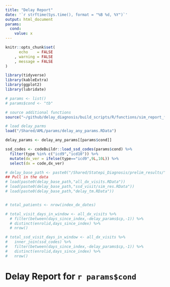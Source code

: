 ```yaml
---
title: "Delay Report"
date: '`r strftime(Sys.time(), format = "%B %d, %Y")`'
output: html_document
params:
  cond:
    value: x
---
```


```r
knitr::opts_chunk$set(
      echo    = FALSE
    , warning = FALSE
    , message = FALSE
)

library(tidyverse)
library(kableExtra)
library(ggplot2)
library(lubridate)

# params <- list()
# params$cond <- "tb"

# source additional functions
source("~/github/delay_diagnosis/build_scripts/R/functions/sim_report_functions.R")

# load delay_parms
load("/Shared/AML/params/delay_any_params.RData")

delay_params <- delay_any_params[[params$cond]]

ssd_codes <- codeBuildr::load_ssd_codes(params$cond) %>% 
  filter(type %in% c("icd9","icd10")) %>% 
  mutate(dx_ver = ifelse(type=="icd9",9L,10L)) %>% 
  select(dx = code,dx_ver)

# delay_base_path <- paste0("/Shared/Statepi_Diagnosis/prelim_results/",params$cond,"/delay_results/")
## Pull in the data
# load(paste0(delay_base_path,"all_dx_visits.RData"))
# load(paste0(delay_base_path,"ssd_visit/sim_res.RData"))
# load(paste0(delay_base_path,"delay_tm.RData"))


# total_patients <- nrow(index_dx_dates)

# total_visit_days_in_window <- all_dx_visits %>% 
  # filter(between(days_since_index,-delay_params$cp,-1)) %>% 
  # distinct(enrolid,days_since_index) %>% 
  # nrow()

# total_ssd_visit_days_in_window <- all_dx_visits %>% 
#   inner_join(ssd_codes) %>% 
#   filter(between(days_since_index,-delay_params$cp,-1)) %>% 
#   distinct(enrolid,days_since_index) %>% 
#   nrow()


```


# Delay Report for `r params$cond`

